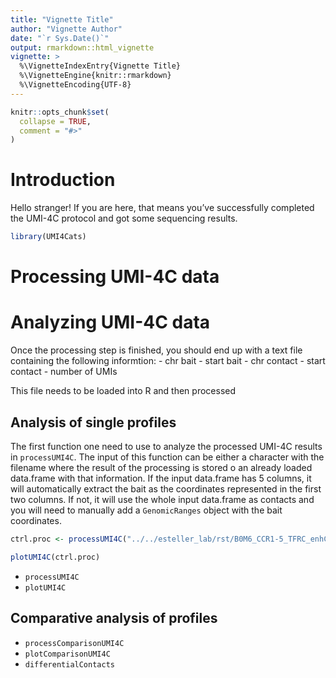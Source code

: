 ```yaml
---
title: "Vignette Title"
author: "Vignette Author"
date: "`r Sys.Date()`"
output: rmarkdown::html_vignette
vignette: >
  %\VignetteIndexEntry{Vignette Title}
  %\VignetteEngine{knitr::rmarkdown}
  %\VignetteEncoding{UTF-8}
---
```


```r
knitr::opts_chunk$set(
  collapse = TRUE,
  comment = "#>"
)
```

# Introduction
Hello stranger! If you are here, that means you've successfully completed the UMI-4C protocol and got some sequencing results.

```r
library(UMI4Cats)
```


# Processing UMI-4C data


# Analyzing UMI-4C data
Once the processing step is finished, you should end up with a text file containing the following informtion:
- chr bait
- start bait
- chr contact
- start contact
- number of UMIs

This file needs to be loaded into R and then processed

## Analysis of single profiles

The first function one need to use to analyze the processed UMI-4C results in `processUMI4C`. The input of this function can be either a character with the filename where the result of the processing is stored o an already loaded data.frame with that information. If the input data.frame has 5 columns, it will automatically extract the bait as the coordinates represented in the first two columns. If not, it will use the whole input data.frame as contacts and you will need to manually add a `GenomicRanges` object with the bait coordinates.

```r
ctrl.proc <- processUMI4C("../../esteller_lab/rst/B0M6_CCR1-5_TFRC_enhCsp6i")

plotUMI4C(ctrl.proc)
```


- `processUMI4C`
- `plotUMI4C`

## Comparative analysis of profiles
- `processComparisonUMI4C`
- `plotComparisonUMI4C`
- `differentialContacts`
